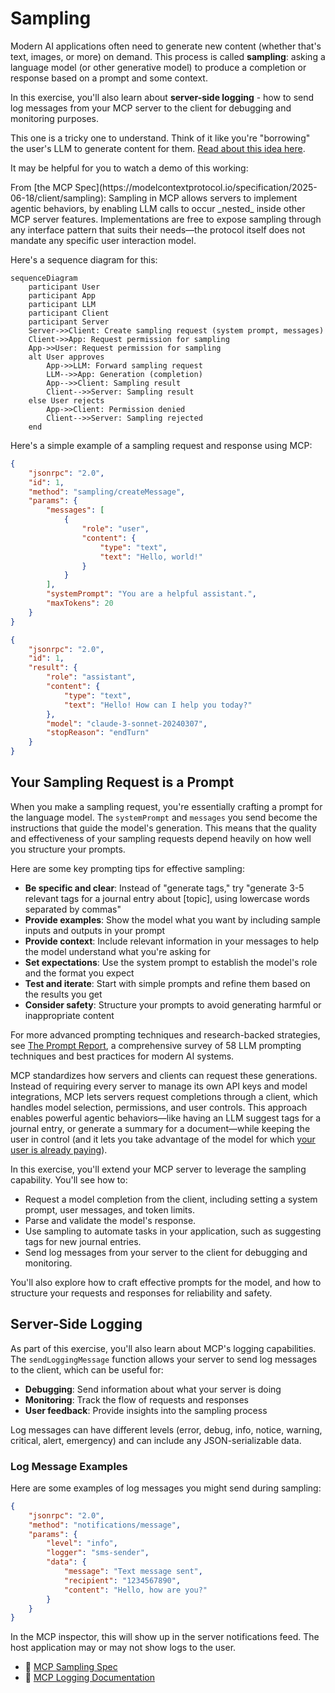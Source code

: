 # Sampling

Modern AI applications often need to generate new content (whether that's text,
images, or more) on demand. This process is called **sampling**: asking a
language model (or other generative model) to produce a completion or response
based on a prompt and some context.

In this exercise, you'll also learn about **server-side logging** - how to send
log messages from your MCP server to the client for debugging and monitoring
purposes.

This one is a tricky one to understand. Think of it like you're "borrowing" the
user's LLM to generate content for them.
[Read about this idea here](https://www.epicai.pro/how-to-use-sampling-in-mcp-borrow-the-users-llm-o7nk3).

It may be helpful for you to watch a demo of this working:

<EpicVideo
	title="Using MCP Sampling in VSCode"
	url="https://www.epicai.pro/using-mcp-sampling-in-vs-code-insiders-dd12d"
/>

<callout-success>
	From [the MCP
	Spec](https://modelcontextprotocol.io/specification/2025-06-18/client/sampling):
	Sampling in MCP allows servers to implement agentic behaviors, by enabling LLM
	calls to occur _nested_ inside other MCP server features. Implementations are
	free to expose sampling through any interface pattern that suits their
	needs—the protocol itself does not mandate any specific user interaction
	model.
</callout-success>

Here's a sequence diagram for this:

```mermaid
sequenceDiagram
	participant User
	participant App
	participant LLM
	participant Client
	participant Server
	Server->>Client: Create sampling request (system prompt, messages)
	Client->>App: Request permission for sampling
	App->>User: Request permission for sampling
	alt User approves
		App->>LLM: Forward sampling request
		LLM-->>App: Generation (completion)
		App-->>Client: Sampling result
		Client-->>Server: Sampling result
	else User rejects
		App->>Client: Permission denied
		Client-->>Server: Sampling rejected
	end
```

Here's a simple example of a sampling request and response using MCP:

```json filename=server-request.json nocopy
{
	"jsonrpc": "2.0",
	"id": 1,
	"method": "sampling/createMessage",
	"params": {
		"messages": [
			{
				"role": "user",
				"content": {
					"type": "text",
					"text": "Hello, world!"
				}
			}
		],
		"systemPrompt": "You are a helpful assistant.",
		"maxTokens": 20
	}
}
```

```json filename=client-response.json nocopy
{
	"jsonrpc": "2.0",
	"id": 1,
	"result": {
		"role": "assistant",
		"content": {
			"type": "text",
			"text": "Hello! How can I help you today?"
		},
		"model": "claude-3-sonnet-20240307",
		"stopReason": "endTurn"
	}
}
```

## Your Sampling Request is a Prompt

When you make a sampling request, you're essentially crafting a prompt for the language model. The `systemPrompt` and `messages` you send become the instructions that guide the model's generation. This means that the quality and effectiveness of your sampling requests depend heavily on how well you structure your prompts.

Here are some key prompting tips for effective sampling:

- **Be specific and clear**: Instead of "generate tags," try "generate 3-5 relevant tags for a journal entry about [topic], using lowercase words separated by commas"
- **Provide examples**: Show the model what you want by including sample inputs and outputs in your prompt
- **Provide context**: Include relevant information in your messages to help the model understand what you're asking for
- **Set expectations**: Use the system prompt to establish the model's role and the format you expect
- **Test and iterate**: Start with simple prompts and refine them based on the results you get
- **Consider safety**: Structure your prompts to avoid generating harmful or inappropriate content

For more advanced prompting techniques and research-backed strategies, see [The Prompt Report](https://arxiv.org/abs/2406.06608), a comprehensive survey of 58 LLM prompting techniques and best practices for modern AI systems.

MCP standardizes how servers and clients can request these generations. Instead
of requiring every server to manage its own API keys and model integrations, MCP
lets servers request completions through a client, which handles model
selection, permissions, and user controls. This approach enables powerful
agentic behaviors—like having an LLM suggest tags for a journal entry, or
generate a summary for a document—while keeping the user in control (and it lets
you take advantage of the model for which
[your user is already paying](https://www.epicai.pro/the-cost-effective-promise-of-model-context-protocol-mcp-jnwt3)).

In this exercise, you'll extend your MCP server to leverage the sampling
capability. You'll see how to:

- Request a model completion from the client, including setting a system prompt,
  user messages, and token limits.
- Parse and validate the model's response.
- Use sampling to automate tasks in your application, such as suggesting tags
  for new journal entries.
- Send log messages from your server to the client for debugging and monitoring.

You'll also explore how to craft effective prompts for the model, and how to
structure your requests and responses for reliability and safety.

## Server-Side Logging

As part of this exercise, you'll also learn about MCP's logging capabilities. The `sendLoggingMessage` function allows your server to send log messages to the client, which can be useful for:

- **Debugging**: Send information about what your server is doing
- **Monitoring**: Track the flow of requests and responses
- **User feedback**: Provide insights into the sampling process

Log messages can have different levels (error, debug, info, notice, warning, critical, alert, emergency) and can include any JSON-serializable data.

### Log Message Examples

Here are some examples of log messages you might send during sampling:

```json filename=info-log-example.json nocopy
{
	"jsonrpc": "2.0",
	"method": "notifications/message",
	"params": {
		"level": "info",
		"logger": "sms-sender",
		"data": {
			"message": "Text message sent",
			"recipient": "1234567890",
			"content": "Hello, how are you?"
		}
	}
}
```

In the MCP inspector, this will show up in the server notifications feed. The host application may or may not show logs to the user.

- 📜 [MCP Sampling Spec](https://modelcontextprotocol.io/specification/2025-06-18/client/sampling)
- 📜 [MCP Logging Documentation](https://modelcontextprotocol.io/specification/2025-06-18/server/utilities/logging)
